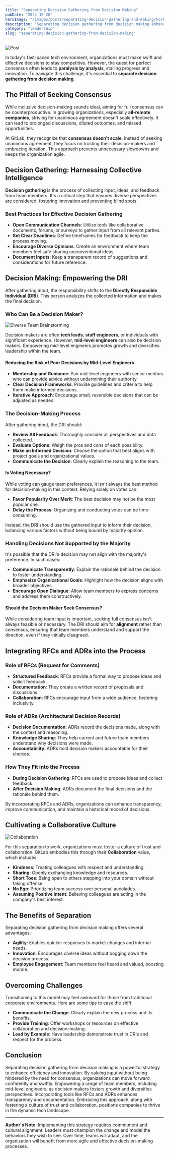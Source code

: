 ```yaml
---
title: "Separating Decision Gathering from Decision Making"
pubDate: "2024-10-20"
heroImage: "/images/posts/separating-decision-gathering-and-making/Fork-in-the-Road-2024-10-20.webp"
description: "Separating decision gathering from decision making enhances agility by allowing teams to collect diverse input without being slowed by the need for consensus. Empowering individuals to make informed decisions based on collective insights fosters innovation and swift progress in tech environments."
category: "leadership"
slug: "separating-decision-gathering-from-decision-making"
---
```


![Post](/images/posts/separating-decision-gathering-and-making/Fork-in-the-Road-2024-10-20.webp)

In today's fast-paced tech environment, organizations must make swift and effective decisions to stay competitive. However, the quest for perfect consensus often leads to **paralysis by analysis**, stalling progress and innovation. To navigate this challenge, it's essential to **separate decision gathering from decision making**.

## The Pitfall of Seeking Consensus

While inclusive decision-making sounds ideal, aiming for full consensus can be counterproductive. In growing organizations, especially **all-remote companies**, striving for unanimous agreement doesn't scale effectively. It can lead to prolonged discussions, diluted outcomes, and missed opportunities.

At GitLab, they recognize that **consensus doesn't scale**. Instead of seeking unanimous agreement, they focus on trusting their decision-makers and embracing iteration. This approach prevents unnecessary slowdowns and keeps the organization agile.

## Decision Gathering: Harnessing Collective Intelligence

**Decision gathering** is the process of collecting input, ideas, and feedback from team members. It's a critical step that ensures diverse perspectives are considered, fostering innovation and preventing blind spots.

### Best Practices for Effective Decision Gathering

- **Open Communication Channels**: Utilize tools like collaborative documents, forums, or surveys to gather input from all relevant parties.
- **Set Clear Deadlines**: Define timeframes for feedback to keep the process moving.
- **Encourage Diverse Opinions**: Create an environment where team members feel safe sharing unconventional ideas.
- **Document Inputs**: Keep a transparent record of suggestions and considerations for future reference.

## Decision Making: Empowering the DRI

After gathering input, the responsibility shifts to the **Directly Responsible Individual (DRI)**. This person analyzes the collected information and makes the final decision.

### Who Can Be a Decision Maker?

![Diverse Team Brainstorming](/images/posts/separating-decision-gathering-and-making/Diverse-Team-Brainstorming.webp)

Decision makers are often **tech leads**, **staff engineers**, or individuals with significant experience. However, **mid-level engineers** can also be decision makers. Empowering mid-level engineers promotes growth and diversifies leadership within the team.

#### Reducing the Risk of Poor Decisions by Mid-Level Engineers

- **Mentorship and Guidance**: Pair mid-level engineers with senior mentors who can provide advice without undermining their authority.
- **Clear Decision Frameworks**: Provide guidelines and criteria to help them make informed decisions.
- **Iterative Approach**: Encourage small, reversible decisions that can be adjusted as needed.

### The Decision-Making Process

After gathering input, the DRI should:

- **Review All Feedback**: Thoroughly consider all perspectives and data collected.
- **Evaluate Options**: Weigh the pros and cons of each possibility.
- **Make an Informed Decision**: Choose the option that best aligns with project goals and organizational values.
- **Communicate the Decision**: Clearly explain the reasoning to the team.

#### Is Voting Necessary?

While voting can gauge team preferences, it isn't always the best method for decision-making in this context. Relying solely on votes can:

- **Favor Popularity Over Merit**: The best decision may not be the most popular one.
- **Delay the Process**: Organizing and conducting votes can be time-consuming.

Instead, the DRI should use the gathered input to inform their decision, balancing various factors without being bound by majority opinion.

### Handling Decisions Not Supported by the Majority

It's possible that the DRI's decision may not align with the majority's preference. In such cases:

- **Communicate Transparently**: Explain the rationale behind the decision to foster understanding.
- **Emphasize Organizational Goals**: Highlight how the decision aligns with broader objectives.
- **Encourage Open Dialogue**: Allow team members to express concerns and address them constructively.

#### Should the Decision Maker Seek Consensus?

While considering team input is important, seeking full consensus isn't always feasible or necessary. The DRI should aim for **alignment** rather than consensus, ensuring that team members understand and support the direction, even if they initially disagreed.

## Integrating RFCs and ADRs into the Process

### Role of RFCs (Request for Comments)

- **Structured Feedback**: RFCs provide a formal way to propose ideas and solicit feedback.
- **Documentation**: They create a written record of proposals and discussions.
- **Collaboration**: RFCs encourage input from a wide audience, fostering inclusivity.

### Role of ADRs (Architectural Decision Records)

- **Decision Documentation**: ADRs record the decisions made, along with the context and reasoning.
- **Knowledge Sharing**: They help current and future team members understand why decisions were made.
- **Accountability**: ADRs hold decision makers accountable for their choices.

### How They Fit into the Process

- **During Decision Gathering**: RFCs are used to propose ideas and collect feedback.
- **After Decision Making**: ADRs document the final decisions and the rationale behind them.

By incorporating RFCs and ADRs, organizations can enhance transparency, improve communication, and maintain a historical record of decisions.

## Cultivating a Collaborative Culture

![Collaboration](/images/posts/separating-decision-gathering-and-making/Diverse-Hands-Unity.webp)

For this separation to work, organizations must foster a culture of trust and collaboration. GitLab embodies this through their **Collaboration** value, which includes:

- **Kindness**: Treating colleagues with respect and understanding.
- **Sharing**: Openly exchanging knowledge and resources.
- **Short Toes**: Being open to others stepping into your domain without taking offense.
- **No Ego**: Prioritizing team success over personal accolades.
- **Assuming Positive Intent**: Believing colleagues are acting in the company's best interest.

## The Benefits of Separation

Separating decision gathering from decision making offers several advantages:

- **Agility**: Enables quicker responses to market changes and internal needs.
- **Innovation**: Encourages diverse ideas without bogging down the decision process.
- **Employee Engagement**: Team members feel heard and valued, boosting morale.

## Overcoming Challenges

Transitioning to this model may feel awkward for those from traditional corporate environments. Here are some tips to ease the shift:

- **Communicate the Change**: Clearly explain the new process and its benefits.
- **Provide Training**: Offer workshops or resources on effective collaboration and decision-making.
- **Lead by Example**: Have leadership demonstrate trust in DRIs and respect for the process.

## Conclusion

Separating decision gathering from decision making is a powerful strategy to enhance efficiency and innovation. By valuing input without being hindered by the need for consensus, organizations can move forward confidently and swiftly. Empowering a range of team members, including mid-level engineers, as decision makers fosters growth and diversifies perspectives. Incorporating tools like RFCs and ADRs enhances transparency and documentation. Embracing this approach, along with fostering a culture of trust and collaboration, positions companies to thrive in the dynamic tech landscape.

---

**Author's Note**: Implementing this strategy requires commitment and cultural alignment. Leaders must champion the change and model the behaviors they wish to see. Over time, teams will adapt, and the organization will benefit from more agile and effective decision-making processes.